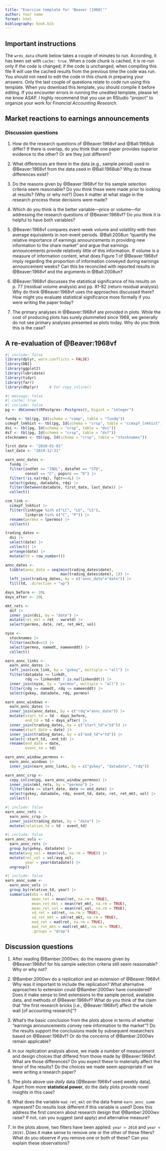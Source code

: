 ```yaml
---
title: "Exercise template for 'Beaver (1968)'"
author: Your name
format: html
bibliography: book.bib
---
```


## Important instructions

The `wrds_data` chunk below takes a couple of minutes to run.
According, it has been set with `cache: true`.
When a code chunk is cached, it is re-run only if the code is changed; if the code is unchanged, when compiling this file R will use the cached results from the previous time the code was run.
You should not need to edit the code in this chunk in preparing your answers.
Only the last couple of questions relate to code run using this template.
When you download this template, you should compile it before editing.
If you encounter errors in running the unedited template, please let me know ASAP.
I highly recommend that you use an RStudio "project" to organize your work for *Financial Accounting Research*.

## Market reactions to earnings announcements

### Discussion questions

1. How do the research questions of @Beaver:1968vf and @Ball:1968ub differ?
If there is overlap, do you think that one paper provides superior evidence to the other?
Or are they just different?

2. What differences are there in the data (e.g., sample period) used in @Beaver:1968vf from the data used in @Ball:1968ub?
Why do these differences exist?

3. Do the reasons given by @Beaver:1968vf for his sample selection criteria seem reasonable? 
Do you think these were made prior to looking at results? (Why or why not?)
Does it matter at what stage in the research process these decisions were made?

3. Which do you think is the better variable---price or volume---for addressing the research questions of @Beaver:1968vf?
Do you think it is helpful to have both variables?

4. @Beaver:1968vf compares event-week volume and volatility with their average equivalents in non-event periods.
@Ball:2008un "quantify the relative importance of earnings announcements in providing new information to the share market" and argue that earnings announcements provide relatively little of this information.
If volume is a measure of information content, what does Figure 1 of @Beaver:1968vf imply regarding the proportion of information conveyed during earnings announcement weeks?
Can this be reconciled with reported results in @Beaver:1968vf and the arguments in @Ball:2008un?

5. @Beaver:1968vf discusses the statistical significance of his results on p. 77 (residual volume analysis) and pp. 81-82 (return residual analysis).
Why do think @Beaver:1968vf uses the approaches discussed there?
How might you evaluate statistical significance more formally if you were writing the paper today?

6. The primary analyses in @Beaver:1968vf are provided in plots.
While the cost of producing plots has surely plummeted since 1968, we generally do not see primary analyses presented as plots today.
Why do you think this is the case?

## A re-evaluation of @Beaver:1968vf


```r
#| include: false
library(dplyr, warn.conflicts = FALSE)
library(DBI)
library(ggplot2)
library(lubridate)
library(tidyr)
library(farr)
library(dbplyr)     # For copy_inline()
```

```r
#| message: false
#| cache: true
#| include: false
pg <- dbConnect(RPostgres::Postgres(), bigint = "integer")

fundq <- tbl(pg, Id(schema = "comp", table = "fundq"))
ccmxpf_lnkhist <- tbl(pg, Id(schema = "crsp", table = "ccmxpf_lnkhist"))
dsi <- tbl(pg, Id(schema = "crsp", table = "dsi"))
dsf <- tbl(pg, Id(schema = "crsp", table = "dsf"))
stocknames <- tbl(pg, Id(schema = "crsp", table = "stocknames"))

first_date <- "2010-01-01"
last_date <- "2019-12-31"

earn_annc_dates <-
  fundq |>
  filter(indfmt == "INDL", datafmt == "STD",
         consol == "C", popsrc == "D") |>
  filter(!is.na(rdq), fqtr==4L) |>
  select(gvkey, datadate, rdq) |>
  filter(between(datadate, first_date, last_date)) |>
  collect()

ccm_link <-
  ccmxpf_lnkhist |>
  filter(linktype %in% c("LC", "LU", "LS"),
         linkprim %in% c("C", "P")) |>
  rename(permno = lpermno) |>
  collect()

trading_dates <-
  dsi |>
  select(date) |>
  collect() |>
  arrange(date) |>
  mutate(td = row_number())

annc_dates <-
  tibble(annc_date = seq(min(trading_dates$date), 
                         max(trading_dates$date), 1)) |>
  left_join(trading_dates, by = c("annc_date"="date")) |>
  fill(td, .direction = "up")

days_before <- 20L
days_after <- 20L

mkt_rets <-
  dsf |>
  inner_join(dsi, by = "date") |>
  mutate(ret_mkt = ret - vwretd) |>
  select(permno, date, ret, ret_mkt, vol)

nyse <-
  stocknames |> 
  filter(exchcd==1) |>
  select(permno, namedt, nameenddt) |>
  collect()

earn_annc_links <-
  earn_annc_dates |>
  left_join(ccm_link, by = "gvkey", multiple = "all") |>
  filter(datadate >= linkdt, 
         rdq <= linkenddt | is.na(linkenddt)) |>
  inner_join(nyse, by = "permno", multiple = "all") |>
  filter(rdq >= namedt, rdq <= nameenddt) |>
  select(gvkey, datadate, rdq, permno)

earn_annc_windows <-
  earn_annc_dates |>
  inner_join(annc_dates, by = c("rdq"="annc_date")) |>
  mutate(start_td = td - days_before, 
         end_td = td + days_after) |>
  inner_join(trading_dates, by = c("start_td"="td")) |>
  rename(start_date = date) |>
  inner_join(trading_dates, by = c("end_td"="td")) |>
  select(-start_td, -end_td) |>
  rename(end_date = date,
         event_td = td)

earn_annc_window_permnos <-
  earn_annc_windows |>
  inner_join(earn_annc_links, by = c("gvkey", "datadate", "rdq"))

earn_annc_crsp <-
  copy_inline(pg, earn_annc_window_permnos) |>
  inner_join(mkt_rets, by = "permno") |>
  filter(date >= start_date, date <= end_date) |>
  select(gvkey, datadate, rdq, event_td, date, ret, ret_mkt, vol) |>
  collect()
```

```r
#| include: false
earn_annc_rets <-
  earn_annc_crsp |>
  inner_join(trading_dates, by = "date") |>
  mutate(relative_td = td - event_td) 
```

```r
#| include: false
earn_annc_vols <-
  earn_annc_rets |>
  group_by(gvkey, datadate) |>
  mutate(avg_vol = mean(vol, na.rm = TRUE)) |>
  mutate(rel_vol = vol/avg_vol,
         year = year(datadate)) |>
  ungroup() 
```

```r
#| include: false
earn_annc_summ <-
  earn_annc_vols |>
  group_by(relative_td, year) |>
  summarize(obs = n(),
            mean_ret = mean(ret, na.rm = TRUE),
            mean_ret_mkt = mean(ret_mkt, na.rm = TRUE),
            mean_rel_vol = mean(rel_vol, na.rm = TRUE),
            sd_ret = sd(ret, na.rm = TRUE),
            sd_ret_mkt = sd(ret_mkt, na.rm = TRUE),
            mad_ret = mad(ret, na.rm = TRUE),
            mad_ret_mkt = mad(ret_mkt, na.rm = TRUE),
            .groups = "drop")
```

## Discussion questions

1. After reading @Bamber:2000wv, do the reasons given by @Beaver:1968vf for his sample selection criteria still seem reasonable? 
Why or why not?

2. @Bamber:2000wv do a replication and an extension of @Beaver:1968vf.
Why was it important to include the replication?
What alternative approaches to extension could @Bamber:2000wv have considered? 
Does it make sense to limit extensions to the sample period, available data, and methods of @Beaver:1968vf?
What do you think of the claim that "the first research bricks [i.e., @Beaver:1968vf] affect the whole wall [of accounting research]"?

3. What's the basic conclusion from the plots above in terms of whether "earnings announcements convey new information to the market"?
Do the results support the conclusions made by subsequent researchers based on @Beaver:1968vf?
Or do the concerns of @Bamber:2000wv remain applicable?

4. In our replication analysis above, we made a number of measurement and design choices that differed from those made by @Beaver:1968vf.
What are those differences?
Do you expect these to materially affect the tenor of the results?
Do the choices we made seem appropriate if we were writing a research paper?

5. The plots above use *daily* data [@Beaver:1968vf used weekly data].
Apart from more **statistical power**, do the daily plots provide novel insights in this case?

6. What does the variable `mad_ret_mkt` on the data frame `earn_annc_summ` represent?
Do results look different if this variable is used?
Does this address the first concern about research design that @Bamber:2000wv raise?
If not, can you suggest (and apply) and alternative measure?

7. In the plots above, two filters have been applied: `year > 2010` and `year < 2019)`.
Does it make sense to remove one or the other of these filters?
What do you observe if you remove one or both of these?
Can you explain these observations?
